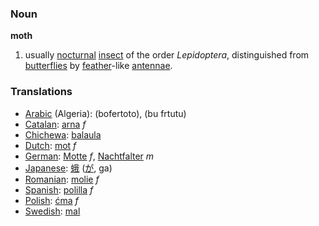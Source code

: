 ===Noun===

'''moth'''

#usually [[nocturnal]] [[insect]] of the order ''Lepidoptera'', distinguished from [[butterfly|butterflies]] by [[feather]]-like [[antenna]]e.

===Translations===
*[[Arabic]] (Algeria): (bofertoto), (bu frtutu)
*[[Catalan]]: [[arna]] ''f''
*[[Chichewa]]: [[balaula]]
*[[Dutch]]: [[mot]] ''f''
*[[German]]: [[Motte]] ''f'', [[Nachtfalter]] ''m''
*[[Japanese]]: [[蛾]] ([[が]], ga)
*[[Romanian]]: [[molie]] ''f''
*[[Spanish]]: [[polilla]] ''f''
*[[Polish]]: [[ćma]] ''f''
*[[Swedish]]: [[mal]]